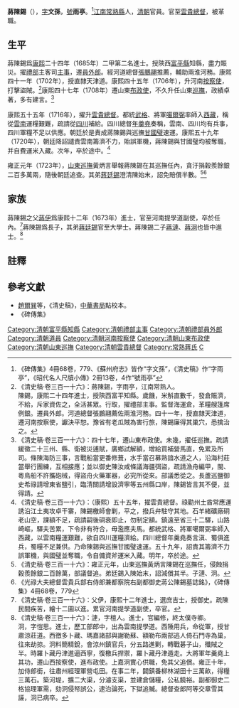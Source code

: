 {{明清人物信息框
| 姓名 = 蔣陳錫
| 原名 =
| 圖片名稱= 
| 圖片大小 = 240px
| 圖片說明 =
| 最高職務 = 光祿大夫總督雲貴兵部右侍郎兼都察院右副都御史
| 國家 = 大清
| 爵位 =
| 籍貫 = [[江南省|江南]][[常熟縣|常熟縣]]
| 族裔 = 漢族
| 旗籍 = 
| 字號 = 字文孫，號雨亭
| 諡號 = 
| 出生日期 = [[順治|順治]]十年（1653年）
| 出生地點 = [[江南省|江南]][[常熟縣|常熟縣]]
| 逝世日期 = [[康熙|康熙]]六十年（1721年）
| 逝世地點 = 地點不詳
| 墓葬 =
| 配偶 =
| 親屬 =（祖父）[[蔣棻|蔣棻]]<br>（父）[[蔣伊|蔣伊]]、（弟）[[蔣廷錫|蔣廷錫]]<br>（子）[[蔣漣|蔣漣]]、[[蔣泂|蔣泂]]
| 出身 = 
*康熙二十四年乙丑科進士出身
| 經歷 = 
| 著作 =
}}

'''蔣陳錫'''（{{bd|1653年||1721年||Jiang蔣}}），[[表字|字]]'''文孫'''，[[號|號]]'''雨亭'''。<ref>《碑傳集》4冊68卷，779、《蘇州府志》皆作“字文孫”，《清史稿》作“字雨亭”，《昭代名人尺牘小傳》2冊13卷，4作“號雨亭”</ref>[[江南|江南]][[常熟縣|常熟縣]]人，[[清朝|清朝]]官員。官至[[雲貴總督|雲貴總督]]，被革職。

==生平==
蔣陳錫爲[[康熙|康熙]]二十四年（1685年）二甲第二名進士。授陝西[[富平縣|富平縣]]知縣，盡力賑災。擢[[禮部|禮部]]主客司[[主事|主事]]，遷[[員外郎|員外郎]]。經河道總督[[張鵬翮|張鵬翮]]推薦，輔助兩淮河務。康熙四十一年（1702年），授直隸天津道。康熙四十五年（1706年），升河南[[按察使|按察使]]，打擊盜賊。<ref>《清史稿·卷三百一十六》：蔣陳錫，字雨亭，江南常熟人。<br>陳錫，康熙二十四年進士，授陝西富平知縣。歲饑，米斛直數千，發倉賑濟，不給，斥家資佐之，全活甚眾。行取，擢禮部主事。監督海運倉，革糧艘篷席例銀。遷員外郎。河道總督張鵬翮薦佐兩淮河務。四十一年，授直隸天津道，遷河南按察使，讞決平恕。豫省有老瓜賊為害行旅，陳錫廉得其巢穴，悉擒治之。</ref>康熙四十七年（1708年）遷山東[[布政使|布政使]]，不久升任山東[[巡撫|巡撫]]，政績卓著，多有建言。<ref>《清史稿·卷三百一十六》：四十七年，遷山東布政使。未幾，擢任巡撫。疏請緩徵二十三州、縣、衛被災逋賦，廣鄉試解額，增給買補營馬直，免累及所司。條陳海防三事，言戰船當更番修葺，水手當召募熟諳水道之人，沿海村莊當舉行團練，互相接應；並以御史陳汝咸條議海疆弭盜，疏請漁舟編甲，閩、粵鳥船不許攜砲械，得盜舟火藥軍器，必究所從來。部議悉從之。長蘆巡鹽御史希祿請增東省鹽引，臨清關請增設濟寧等五州縣口岸，陳錫皆言其不便，並得請。</ref>

康熙五十五年（1716年），擢升[[雲貴總督|雲貴總督]]。都統[[武格|武格]]、將軍[[噶爾弼|噶爾弼]]率師入[[西藏|西藏]]，稱從[[雲南|雲南]]運糧艱難，疏請從[[四川|四川]]補給。四川總督[[年羹堯|年羹堯]]奏稱，雲南、四川均有兵事，四川軍糧不足以供應。朝廷於是責成蔣陳錫與巡撫[[甘國璧|甘國璧]]速運。康熙五十九年（1720年），朝廷降詔譴責雲南籌濟不力，貽誤軍機，蔣陳錫與甘國璧均被奪職，并自費運米入藏。次年，卒於途中。<ref>《清史稿·卷三百一十六》：（康熙）五十五年，擢雲貴總督。祿勸州土酋常應運誘沿江土夷攻卓干寨，陳錫檄師會剿，平之，撥兵弁駐守其地。石羊緒礦廠硐老山空，課額不足，疏請嗣後硐衰即止，勿制定額。鎮遠至省三十二驛，山路崎嶇，驛夫苦累，下令非有符合，毋濫應夫馬。都統武格、將軍噶爾弼率師入西藏，以雲南糧運艱難，欲自四川運糧濟給。四川總督年羹堯奏言滇、蜀俱進兵，蜀糧不足兼供。乃命陳錫與巡撫甘國璧速運。五十九年，詔責其籌濟不力誤軍機，與國璧並奪職，令自備資斧運米入藏。明年，卒於途。</ref>

雍正元年（1723年），[[山東巡撫|山東巡撫]]黃炳言舉報蔣陳錫在其巡撫任內，貪汙捐穀羨餘銀二百多萬兩，隨後朝廷追查。其弟[[蔣廷錫|蔣廷錫]]澄清陳始末，詔免賠償半數。<ref>《清史稿·卷三百一十六》：雍正元年，山東巡撫黃炳言陳錫在巡撫任，侵蝕捐穀羨餘銀二百餘萬，部議督追。弟廷錫入陳始末，詔減償其半。子漣、泂。</ref><ref>《光祿大夫總督雲貴兵部右侍郎兼都察院右副都御史蔣公陳錫墓誌銘》，《碑傳集》4冊68卷，779</ref>

==家族==
蔣陳錫之父[[蔣伊|蔣伊]]爲康熙十二年（1673年）進士，官至河南提學道副使，卒於任內。<ref>《清史稿·卷三百一十六》：父伊，康熙十二年進士，選庶吉士，授御史。疏陳民間疾苦，繪十二圖以進。累官河南提學道副使，卒官。</ref>蔣陳錫爲長子，其弟[[蔣廷錫|蔣廷錫]]官至大學士。蔣陳錫二子[[蔣漣|蔣漣]]、[[蔣泂|蔣泂]]也皆中進士。<ref>《清史稿·卷三百一十六》：漣，字檀人。進士，官編修，終太僕寺卿。<br>泂，字愷思。進士，歷工部郎中，出為雲南提學道。西陲用兵，命從軍，授甘肅涼莊道。西徼多卜藏、瑪嘉諸部與謝勒蘇、額勒布兩部逃人倚石門寺為巢，往來劫掠。泂料簡精銳，會涼州鎮官兵，分五路進剿，轉戰碁子山，殲賊之半。時羅卜藏丹津進逼西寧，復檄兵捍禦，羅卜藏丹津遁走。大將軍年羹堯上其功，遷山西按察使，進布政使。上嘉泂實心供職，免其父追償。雍正十年，加侍郎銜，往肅州經理軍營屯田。在事二年，闢鎮番柳林湖田十三萬畝，得糧三萬石。築河堤，擴二大渠，分濬支渠，並建倉儲糧，公私饒裕。副都御史二格協理軍需，劾泂侵帑誤公，逮治論死，下獄追贓。總督查郎阿等交章雪其誣，泂已病卒。</ref>

==註釋==
{{reflist}}

==參考文獻==
*[[趙爾巽|趙爾巽]]等，《清史稿》，[[中華書局|中華書局]]點校本。
*《碑傳集》

{{康熙二十四年乙丑科殿試金榜}}
{{蔣棻家族}}
{{DEFAULTSORT:Jiang蔣}}
[[Category:清朝富平縣知縣|Category:清朝富平縣知縣]]
[[Category:清朝禮部主事|Category:清朝禮部主事]]
[[Category:清朝禮部員外郎|Category:清朝禮部員外郎]]
[[Category:清朝道員|Category:清朝道員]]
[[Category:清朝河南按察使|Category:清朝河南按察使]]
[[Category:清朝山東布政使|Category:清朝山東布政使]]
[[Category:清朝山東巡撫|Category:清朝山東巡撫]]
[[Category:清朝雲貴總督|Category:清朝雲貴總督]]
[[Category:常熟蔣氏|Category:常熟蔣氏]]
[[Category:蔣姓|C]]